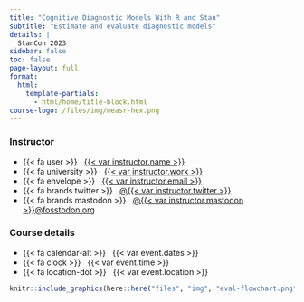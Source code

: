 ```yaml
---
title: "Cognitive Diagnostic Models With R and Stan"
subtitle: "Estimate and evaluate diagnostic models"
details: |
  StanCon 2023
sidebar: false
toc: false
page-layout: full
format:
  html:
    template-partials: 
      - html/home/title-block.html
course-logo: /files/img/measr-hex.png
---
```


:::: {.home}

::: {.grid .course-details}

::: {.g-col-12 .g-col-sm-6}
### Instructor

- {{< fa user >}} &nbsp; [{{< var instructor.name >}}]({{< var instructor.url >}})
- {{< fa university >}} &nbsp; [{{< var instructor.work >}}]({{< var instructor.work_url >}})
- {{< fa envelope >}} &nbsp; <a href="mailto:{{< var instructor.email >}}">{{< var instructor.email >}}</a>
- {{< fa brands twitter >}} &nbsp; [@{{< var instructor.twitter >}}](https://www.twitter.com/{{< var instructor.twitter >}})
- {{< fa brands mastodon >}} &nbsp; [@{{< var instructor.mastodon >}}@fosstodon.org](https://www.fosstodon.org/@{{< var instructor.mastodon >}})
:::

::: {.g-col-12 .g-col-sm-6}
### Course details

- {{< fa calendar-alt >}} &nbsp; {{< var event.dates >}}
- {{< fa clock >}} &nbsp; {{< var event.time >}}
- {{< fa location-dot >}} &nbsp; {{< var event.location >}}
:::

:::

```r
knitr::include_graphics(here::here("files", "img", "eval-flowchart.png"), error = FALSE)
```

:::
